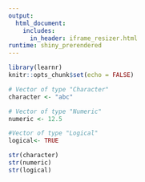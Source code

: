 ```yaml
---
output: 
  html_document:
    includes:
      in_header: iframe_resizer.html
runtime: shiny_prerendered
---
```


```r
library(learnr)
knitr::opts_chunk$set(echo = FALSE)
```


```r
# Vector of type "Character"
character <- "abc"

# Vector of type "Numeric"
numeric <- 12.5

#Vector of type "Logical"
logical<- TRUE

str(character)
str(numeric)
str(logical)
```


